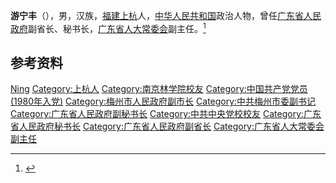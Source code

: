 '''游宁丰'''（{{bd|1945年|8月|}}），男，汉族，[[福建|福建]][[上杭|上杭]]人，[[中华人民共和国|中华人民共和国]]政治人物，曾任[[广东省人民政府|广东省人民政府]]副省长、秘书长，[[广东省人大常委会|广东省人大常委会]]副主任。<ref>{{Cite web|title=广东省十届人大一次会议选举省领导成员简历|url=http://news.southcn.com/gdnews/hotspot/gdlh/lhzxbd/200301200730.htm|accessdate=2020-07-13|work=南方网|archive-date=2020-07-13|archive-url=https://web.archive.org/web/20200713111027/http://news.southcn.com/gdnews/hotspot/gdlh/lhzxbd/200301200730.htm|dead-url=no}}</ref>

== 参考资料 ==
{{reflist}}

{{中国人物小作品}}

{{Authority control}}
{{DEFAULTSORT:You游}}
[[Category:游姓|Ning]]
[[Category:上杭人|Category:上杭人]]
[[Category:南京林学院校友|Category:南京林学院校友]]
[[Category:中国共产党党员_(1980年入党)|Category:中国共产党党员 (1980年入党)]]
[[Category:梅州市人民政府副市长|Category:梅州市人民政府副市长]]
[[Category:中共梅州市委副书记|Category:中共梅州市委副书记]]
[[Category:广东省人民政府副秘书长|Category:广东省人民政府副秘书长]]
[[Category:中共中央党校校友|Category:中共中央党校校友]]
[[Category:广东省人民政府秘书长|Category:广东省人民政府秘书长]]
[[Category:广东省人民政府副省长|Category:广东省人民政府副省长]]
[[Category:广东省人大常委会副主任|Category:广东省人大常委会副主任]]